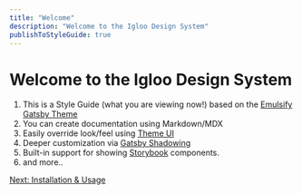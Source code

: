 ```yaml
---
title: "Welcome"
description: "Welcome to the Igloo Design System"
publishToStyleGuide: true
---
```


# Welcome to the Igloo Design System

1. This is a Style Guide (what you are viewing now!) based on the [Emulsify Gatsby Theme](https://www.npmjs.com/package/gatsby-theme-emulsify)
1. You can create documentation using Markdown/MDX
1. Easily override look/feel using [Theme UI](https://theme-ui.com/)
1. Deeper customization via [Gatsby Shadowing](https://www.gatsbyjs.org/docs/themes/shadowing/)
1. Built-in support for showing [Storybook](https://storybook.js.org/) components.
1. and more..

[Next: Installation & Usage](/0__getting-started/1__installation-&-usage/)
